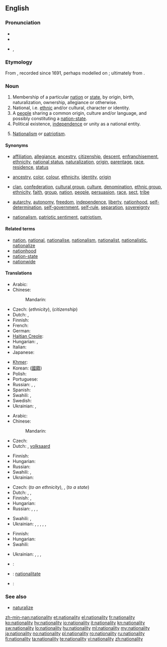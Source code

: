==English==

===Pronunciation===
* {{IPA|/ˌnæ.ʃəˈnæl.ɪ.ti/}}
* {{audio|En-us-nationality.ogg|Audio (US)}}
* {{hyphenation|na|tion|al|i|ty}}, {{hyphenation|na|tion|al|ity|caption= }}

===Etymology===
From {{suffix|national|ity}}, recorded since 1691, perhaps modelled on {{etyl|fr}} {{term|nationalité|lang=fr}}; ultimately from {{etyl|la}} {{term|natio||nation, people|lang=la}}.

===Noun===
{{en-noun|nationalit|ies}}

# Membership of a particular [[nation]] or [[state]], by origin, birth, naturalization, ownership, allegiance or otherwise.
# National, i.e. [[ethnic]] and/or cultural, character or identity.
# A [[people]] sharing a common origin, culture and/or language, and possibly constituting a [[nation-state]].
# Political existence, [[independence]] or unity as a national entity.
# {{archaic}} [[nationalism|Nationalism]] or [[patriotism]].

====Synonyms====
* {{sense|membership of a nation or state}} [[affiliation]], [[allegiance]], [[ancestry]], [[citizenship]], [[descent]], [[enfranchisement]], [[ethnicity]], [[national status]], [[naturalization]], [[origin]], [[parentage]], [[race]], [[residence]], [[status]]
* {{sense|national character or identity}} [[ancestry]], [[color]], [[colour]], [[ethnicity]], [[identity]], [[origin]]
* {{sense|a people}} [[clan]], [[confederation]], [[cultural group]], [[culture]], [[denomination]], [[ethnic group]], [[ethnicity]], [[faith]], [[group]], [[nation]], [[people]], [[persuasion]], [[race]], [[sect]], [[tribe]]
* {{sense|political existence as a national entity}} [[autarchy]], [[autonomy]], [[freedom]], [[independence]], [[liberty]], [[nationhood]], [[self-determination]], [[self-government]], [[self-rule]], [[separation]], [[sovereignty]]
* {{sense|nationalism}} [[nationalism]], [[patriotic sentiment]], [[patriotism]],

====Related terms====
* [[nation]], [[national]], [[nationalise]], [[nationalism]], [[nationalist]], [[nationalistic]], [[nationalize]]
* [[nationhood]]
* [[nation-state]]
* [[nationwide]]

====Translations====
{{trans-top|membership of a nation or state}}
* Arabic: {{t|ar|جنسية|f|tr=jinsíya|sc=Arab}}
* Chinese:
*: Mandarin: {{t-|cmn|国籍|tr=guójí|sc=Hani}}
* Czech: {{t-|cs|národnost|f}} (''ethnicity''), {{t-|cs|občanství|n}} (''citizenship'')
* Dutch: {{t-|nl|nationaliteit|f}}, {{t+|nl|staatsburgerschap|n}}
* Finnish: {{t+|fi|kansallisuus}}
* French: {{t+|fr|nationalité|f}}
* German: {{t-|de|Nationalität}}
* [[Haitian Creole]]: {{tø|ht|nasyonalite}}
* Hungarian: {{t+|hu|nemzetiség}} {{qualifier|of a nation}}, {{t+|hu|állampolgárság}} {{qualifier|of a state}}
* Italian: {{t+|it|nazionalità|f}}
* Japanese: {{t+|ja|国籍|tr=こくせき, kokuseki|sc=Jpan}}
{{trans-mid}}
* [[Khmer]]: {{t|km|ជនជាតិ|tr=chɔɔn chiet|sc=Khmr}}
* Korean: {{t|ko|국적|tr=gukjeok|sc=Kore}} ([[國籍]])
* Polish: {{t+|pl|narodowość|f}}
* Portuguese: {{t+|pt|nacionalidade|f}}
* Russian: {{t+|ru|национальность|f|tr=natsionál’nost’|sc=Cyrl}}, {{t|ru|народность|f|tr=naródnost’|sc=Cyrl}}, {{t+|ru|происхождение|n|tr=proisxoždenije|sc=Cyrl}}
* Spanish: {{t+|es|nacionalidad|f}}
* Swahili: {{t+|sw|uraya|xs=Swahili}}, {{t|sw|utaifa}}
* Swedish: {{t|sv|nationalitet|c}}
* Ukrainian: {{t-|uk|народність|tr=naródnist’|xs=Ukrainian}}, {{t-|uk|походження|tr=poxódžennja|xs=Ukrainian}}
{{trans-bottom}}

{{trans-top|national character or identity}}
* Arabic: {{t|ar|جنسية|f|tr=jinsíya|sc=Arab}}
* Chinese:
*: Mandarin: {{t-|cmn|国籍|tr=guójí|sc=Hani}}
* Czech: {{t+|cs|národní}} {{t-|cs|charakter|m}}
* Dutch: {{t-|nl|nationaliteit|f}}, [[volksaard]]
{{trans-mid}}
* Finnish: {{t+|fi|kansallisuus}}
* Hungarian: {{t+|hu|nemzetiség}}
* Russian: {{t+|ru|национальность|f|tr=natsionál’nost’|sc=Cyrl}}
* Swahili: {{t+|sw|uraya|xs=Swahili}}, {{t|sw|utaifa}}
* Ukrainian: {{t+|uk|національність|tr=nacionál’nist’|xs=Ukrainian}}
{{trans-bottom}}

{{trans-top|people belonging to a nation or state}}
* Czech: {{t-|cs|národnost|f}} (''to an ethnicity''), {{t-|cs|občané|m|p}}, {{t-|cs|obyvatelé|m|p}} (''to a state'')
* Dutch: {{t-|nl|nationaliteit|f}}, {{t+|nl|natie}}, {{t+|nl|volk}}
* Finnish: {{t+|fi|kansa}}, {{t+|fi|kansakunta}}
* Hungarian: {{t+|hu|nemzet}}
* Russian: {{t+|ru|народ|m|tr=naród|sc=Cyrl}}, {{t+|ru|нация|f|tr=nácija|sc=Cyrl}}, {{t+|ru|племя|n|tr=plémja|sc=Cyrl}}, {{t|ru|этнос|m|tr=étnos|sc=Cyrl}}
{{trans-mid}}
* Swahili: {{t+|sw|uraya|xs=Swahili}}, {{t|sw|utaifa}}
* Ukrainian: {{t+|uk|нарід|tr=nárid|xs=Ukrainian}}, {{t-|uk|народ|tr=národ|xs=Ukrainian}}, {{t-|uk|плем'я|tr=plem”já|xs=Ukrainian}}, {{t+|uk|нація|tr=nácija|xs=Ukrainian}}, {{t-|uk|люд|tr=ljud|xs=Ukrainian}}, {{t-|uk|етнос|tr=étnos|xs=Ukrainian}}
{{trans-bottom}}

{{trans-top|political existence as a national entity}}
* Finnish: {{t+|fi|kansallinen}} {{t-|fi|olemassaolo}}
* Hungarian: {{t+|hu|nemzetiség}}
* Swahili: {{t+|sw|uraya|xs=Swahili}}
{{trans-mid}}
* Ukrainian: {{t+|uk|національність|tr=nacionál’nist’|xs=Ukrainian}}, {{t+|uk|незалежність|tr=nezaléžnist’|xs=Ukrainian}}, {{t-|uk|самостійність|tr=samostíjnist’|xs=Ukrainian}}, {{t+|uk|автономія|tr=avtonómija|xs=Ukrainian}}
{{trans-bottom}}

{{trans-see|nationalism}}

{{checktrans-top|citizenship}}
* {{ttbc|id}}: {{t-|id|kewarganegaraan|xs=Indonesian}}
* {{ttbc|ia}}: [[nationalitate]]
{{trans-mid}}
* {{ttbc|te}}: {{t|te|జాతీయత|tr=jaateeyata|sc=Telu}}
{{trans-bottom}}

===See also===
* [[naturalize]]

[[zh-min-nan:nationality]]
[[et:nationality]]
[[el:nationality]]
[[fr:nationality]]
[[ko:nationality]]
[[hy:nationality]]
[[io:nationality]]
[[it:nationality]]
[[kn:nationality]]
[[sw:nationality]]
[[lo:nationality]]
[[hu:nationality]]
[[ml:nationality]]
[[my:nationality]]
[[ja:nationality]]
[[no:nationality]]
[[pl:nationality]]
[[ro:nationality]]
[[ru:nationality]]
[[fi:nationality]]
[[ta:nationality]]
[[te:nationality]]
[[vi:nationality]]
[[zh:nationality]]